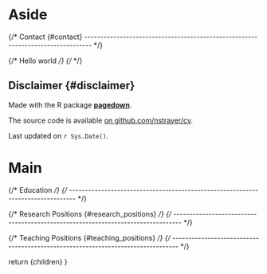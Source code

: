 
Aside
================================================================================

{/* Contact \{#contact\}
-------------------------------------------------------------------------------- */}

{/* Hello world */}
{/* <ContactInfo /> */}


Disclaimer \{#disclaimer\}
--------------------------------------------------------------------------------

Made with the R package [**pagedown**](https://github.com/rstudio/pagedown). 

The source code is available [on github.com/nstrayer/cv](https://github.com/nstrayer/cv).

Last updated on `r Sys.Date()`.



Main
================================================================================


{/* Education */}
{/* -------------------------------------------------------------------------------- */}

<Section section='education' />




{/* Research Positions \{#research_positions\} */}
{/* -------------------------------------------------------------------------------- */}

<Section section='research_positions' />




{/* Teaching Positions \{#teaching_positions\} */}
{/* -------------------------------------------------------------------------------- */}

<Section section='teaching_positions' />




 
  return <MdxLayout>{children}</MdxLayout>
}
